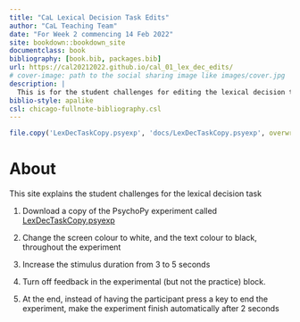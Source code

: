 ```yaml
--- 
title: "CaL Lexical Decision Task Edits"
author: "CaL Teaching Team"
date: "For Week 2 commencing 14 Feb 2022"
site: bookdown::bookdown_site
documentclass: book
bibliography: [book.bib, packages.bib]
url: https://cal20212022.github.io/cal_01_lex_dec_edits/
# cover-image: path to the social sharing image like images/cover.jpg
description: |
  This is for the student challenges for editing the lexical decision task experiment.
biblio-style: apalike
csl: chicago-fullnote-bibliography.csl
---
```


```r
file.copy('LexDecTaskCopy.psyexp', 'docs/LexDecTaskCopy.psyexp', overwrite = TRUE)
```


# About

This site explains the student challenges for the lexical decision task

1. Download a copy of the PsychoPy experiment called [LexDecTaskCopy.psyexp](./LexDecTaskCopy.psyexp)

1. Change the screen colour to white, and the text colour to black, throughout the experiment
2. Increase the stimulus duration from 3 to 5 seconds
3. Turn off feedback in the experimental (but not the practice) block.
3. At the end, instead of having the participant press a key to end the experiment, make the experiment finish automatically after 2 seconds